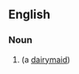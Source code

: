==English==

===Noun===
{{en-noun}}

#{{obsolete}} {{alternative spelling of|[[dey]]}} (a [[dairymaid]])